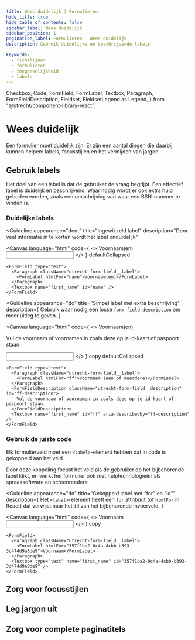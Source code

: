 ```yaml
---
title: Wees duidelijk | Formulieren
hide_title: true
hide_table_of_contents: false
sidebar_label: Wees duidelijk
sidebar_position: 1
pagination_label: Formulieren - Wees duidelijk
description: Gebruik duidelijke en beschrijvende labels

keywords:
  - richtlijnen
  - formulieren
  - toegankelijkheid
  - labels
---
```


<!-- @license CC0-1.0 -->

  Checkbox,
  Code,
  FormField,
  FormLabel,
  Textbox,
  Paragraph,
  FormFieldDescription,
  Fieldset,
  FieldsetLegend as Legend,
} from "@utrecht/component-library-react";

# Wees duidelijk

Een formulier moet duidelijk zijn. Er zijn een aantal dingen die daarbij kunnen helpen: labels, focusstijlen en het vermijden van jargon.

## Gebruik labels

Het doel van een label is dat de gebruiker de vraag begrijpt. Een effectief label is duidelijk en beschrijvend. Waar nodig wordt er ook extra hulp geboden worden, zoals een omschrijving van waar een BSN-nummer te vinden is.

### Duidelijke labels

<Guideline
  appearance="dont"
  title="Ingewikkeld label"
  description="Door veel informatie in te korten wordt het label onduidelijk"
>
  <Canvas
    language="html"
    code={
      <>
        <label htmlFor="name">Voornaam(en)</label>
        <input type="text" name="first_name" id="name" />
      </>
    }
    defaultCollapsed
  >
    <FormField type="text">
      <Paragraph className="utrecht-form-field__label">
        <FormLabel htmlFor="name">Voornaam(en)</FormLabel>
      </Paragraph>
      <Textbox name="first_name" id="name" />
    </FormField>
  </Canvas>
</Guideline>

<Guideline
  appearance="do"
  title="Simpel label met extra beschrijving"
  description={
    <Paragraph>
      Gebruik waar nodig een losse <Code>form-field-description</Code> om meer uitleg te geven.
    </Paragraph>
  }
>
  <Canvas
    language="html"
    code={
      <>
        <label htmlFor="first-name">Voornaam(en)</label>
        <p id="first-name-description"> Vul de voornaam of voornamen in zoals deze op je id-kaart of paspoort staan.</p>
        <input type="text" name="first_name" id="first-name" aria-describedby="first-name-description" />
      </>
    }
    copy
    defaultCollapsed
  >
    <FormField type="text">
      <Paragraph className="utrecht-form-field__label">
        <FormLabel htmlFor="ff">Voornaam (een of meerdere)</FormLabel>
      </Paragraph>
      <FormFieldDescription className="utrecht-form-field__description" id="ff-description">
        Vul de voornaam of voornamen in zoals deze op je id-kaart of paspoort staan.
      </FormFieldDescription>
      <Textbox name="first_name" id="ff" aria-describedby="ff-description" />
    </FormField>

  </Canvas>
</Guideline>

### Gebruik de juiste code

Elk formulierveld moet een `<label>`-element hebben dat in code is gekoppeld aan het veld.

Door deze koppeling focust het veld als de gebruiker op het bijbehorende label klikt, en werkt het formulier ook met hulptechnologieën als spraaksoftware en screenreaders.

<Guideline
  appearance="do"
  title="Gekoppeld label met “for” en “id”"
  description={
    <Paragraph>
      Het <code>&lt;label&gt;</code>-element heeft een <code>for</code> attribuut (of <code>htmlFor</code> in React) dat
      verwijst naar het <code>id</code> van het bijbehorende invoerveld.
    </Paragraph>
  }
>
  <Canvas
    language="html"
    code={
      <>
        <label htmlFor="voornaam">Voornaam</label>
        <input type="text" name="first_name" id="voornaam" />
      </>
    }
    copy
  >
    <FormField>
      <Paragraph className="utrecht-form-field__label">
        <FormLabel htmlFor="357f1ba2-0c4a-4cbb-b393-3c474d9a8de9">Voornaam</FormLabel>
      </Paragraph>
      <Textbox type="text" name="first_name" id="357f1ba2-0c4a-4cbb-b393-3c474d9a8de9" />
    </FormField>
  </Canvas>
</Guideline>

## Zorg voor focusstijlen

## Leg jargon uit

## Zorg voor complete paginatitels
